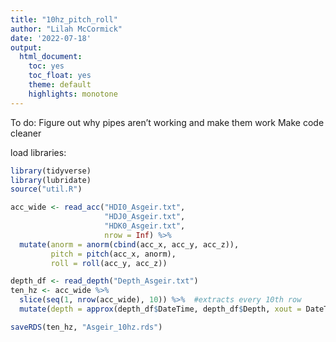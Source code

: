 ```yaml
---
title: "10hz_pitch_roll"
author: "Lilah McCormick"
date: '2022-07-18'
output: 
  html_document:
    toc: yes
    toc_float: yes 
    theme: default 
    highlights: monotone
---
```

To do: 
Figure out why pipes aren't working and make them work 
Make code cleaner 


load libraries: 
```r
library(tidyverse)
library(lubridate)
source("util.R")
```

  
```r
acc_wide <- read_acc("HDI0_Asgeir.txt", 
                     "HDJ0_Asgeir.txt", 
                     "HDK0_Asgeir.txt", 
                     nrow = Inf) %>% 
  mutate(anorm = anorm(cbind(acc_x, acc_y, acc_z)),
         pitch = pitch(acc_x, anorm),
         roll = roll(acc_y, acc_z))
```

```r
depth_df <- read_depth("Depth_Asgeir.txt")          
ten_hz <- acc_wide %>% 
  slice(seq(1, nrow(acc_wide), 10)) %>%  #extracts every 10th row 
  mutate(depth = approx(depth_df$DateTime, depth_df$Depth, xout = DateTime)$y)
```

```r
saveRDS(ten_hz, "Asgeir_10hz.rds")
```


